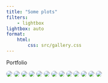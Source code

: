 ```yaml
---
title: "Some plots"
filters:
    - lightbox
lightbox: auto
format:
    html:
        css: src/gallery.css
---
```


Portfolio

::: gallery

::: column-page

![](src/images/800x1200.jpeg){style="column-span: none; border-radius: 30px;" group="my-gallery"}
![](src/images/900x1100.jpeg){style="column-span: none; border-radius: 30px;" group="my-gallery"}
![](src/images/1000x1000.jpeg){style="column-span: none; border-radius: 30px;" group="my-gallery"}
![](src/images/700x800.jpeg){style="column-span: none; border-radius: 30px;" group="my-gallery"}
![](src/images/800x700.jpeg){style="column-span: none; border-radius: 30px;" group="my-gallery"}
![](src/images/1200x1800.jpeg){style="column-span: none; border-radius: 30px;" group="my-gallery"}
![](src/images/1100x900.jpeg){style="column-span: none; border-radius: 30px;" group="my-gallery"}
![](src/images/1200x800.jpeg){style="column-span: none; border-radius: 30px;" group="my-gallery"}
![](src/images/600x900.jpeg){style="column-span: none; border-radius: 30px;" group="my-gallery"}
![](src/images/900x600.jpeg){style="column-span: none; border-radius: 30px;" group="my-gallery"}
![](src/images/1600x1400.jpeg){style="column-span: none; border-radius: 30px;" group="my-gallery"}
![](src/images/1800x1200.jpeg){style="column-span: none; border-radius: 30px;" group="my-gallery"}
![](src/images/1400x1600.jpeg){style="column-span: none; border-radius: 30px;" group="my-gallery"}

:::

:::
